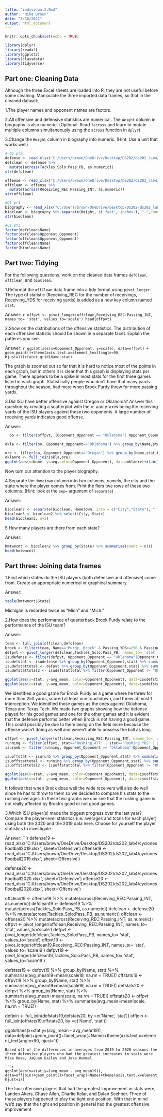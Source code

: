 ```yaml
---
title: "individual2.Rmd"
author: "Mike Brown"
date: "3/16/2021"
output: html_document
---
```

  
  ```r
knitr::opts_chunk$set(echo = TRUE)
```
```r
library(dplyr)
library(readxl)
library(ggplot2)
library(classdata)
library(tidyverse)
```
## Part one: Cleaning Data

Although the three Excel sheets are loaded into R, they are not useful before
some cleaning. Manipulate the three imported data frames, so that in the cleaned dataset:
  
  1.The player names and opponent names are factors.

2.All offensive and defensive statistics are numerical. The `Weight` column in biography is also numeric. (Optional: Read `?across` and learn to mutate multiple columns simultaneously using the `across` function in `dplyr`)

3.Change the `Height` column in biography into numeric. (Hint: Use a unit that works well)


```r
# Q1 pt2
defense <- read_xlsx("C:/Users/brown/OneDrive/Desktop/DS202/ds202_lab4/cyclonesFootball2020.xlsx", sheet='Defensive')
defclean <- defense %>%
  mutate(across(Tackles_Solo:Pass_PB, as.numeric))
str(defclean)

offense <- read_xlsx("C:/Users/brown/OneDrive/Desktop/DS202/ds202_lab4/cyclonesFootball2020.xlsx", sheet='Offensive')
offclean <- offense %>%
  mutate(across(Receiving_REC:Passing_INT, as.numeric))
str(offclean)

#Q1 pt3
biography <- read_xlsx("C:/Users/brown/OneDrive/Desktop/DS202/ds202_lab4/cyclonesFootball2020.xlsx", sheet='Biography')
bioclean <- biography %>% separate(Height, c('feet','inches'), "-",convert = TRUE)%>% mutate(Total_Inches = (12*feet)+inches)
str(bioclean)

#Q1 pt1
factor(defclean$Name)
factor(defclean$Opponent_Opponent)
factor(offclean$Opponent_Opponent)
factor(offclean$Name)
factor(bioclean$Name)
```  

## Part two: Tidying

For the following questions, work on the cleaned data frames `defClean`, `offClean`, and `bioClean`.

1.Reformat the `offClean` data frame into a tidy format using `pivot_longer`. The type of statistic (Receiving_REC for the number of receivings, Receiving_YDS for receiving yards) is added as a new key column named `stat`.

Answer: 
  ```r
offpvt <- pivot_longer(offclean,Receiving_REC:Passing_INT, names_to= 'stat', values_to='scale')
head(offpvt)
```

2.Show on the distributions of the offensive statistics. The distribution of each offensive statistic should be shown in a separate facet. Explain the patterns you see.

Answer:
  ```r
ggplot(aes(x=Opponent_Opponent, y=scale), data=offpvt) + geom_point()+theme(axis.text.x=element_text(angle=90, hjust=1))+facet_grid(Name~stat)
```

The graph is zoomed out so far that it is hard to notice most of the points in each graph, but in others it is clear that this graph is displaying stats per game. There appears to be a spike in most stats for the first three games listed in each graph. Statistically people who don't have that many yards throughout the season, had more when Brock Purdy threw for more passing yards.

3.Did ISU have better offensive against Oregon or Oklahoma? Answer this question by creating a scatterplot with the x- and y-axes being the receiving yards of the ISU players against these two opponents. A large number of receiving yards indicates good offense.

  Answer:
```r
  oo <- filter(offpvt, (Opponent_Opponent == "Oklahoma"| Opponent_Opponent=="Oregon") & stat=="Receiving_YDS")

okla <- filter(oo, Opponent_Opponent=="Oklahoma") %>% group_by(Name,stat,Opponent_Opponent) %>% summarise(avg=mean(scale, na.rm=TRUE))

ore <- filter(oo, Opponent_Opponent=="Oregon") %>% group_by(Name,stat,Opponent_Opponent) %>% summarise(avg=mean(scale, na.rm=TRUE))
oklaore <- full_join(okla,ore)
ggplot(aes(x=Name, y=avg,color=Opponent_Opponent), data=oklaore)+xlab("Player Name")+ylab("Average Receiving Yards") + ggtitle("Average Rec. Yards per Player for OK vs OR") +geom_point()+theme(axis.text.x=element_text(angle=90, hjust=1))
```
Now turn our attention to the player biography.

4.Separate the `Hometown` column into two columns, namely, the city and the state where the player comes from. Print the fiers twe rows of these two columns. (Hint: look at the `sep=` argument of `separate`)

  Answer:
```r
bioclean2 <- separate(bioclean, Hometown, into = c("City","State"), ",")
bioclean3 <- bioclean2 %>% select(City, State)
head(bioclean3, n=2)
```
5.How many players are there from each state?

  Answer:
```r
hmtwncnt <- bioclean2 %>% group_by(State) %>% summarise(count = n())
head(hmtwncnt)
```
## Part three: Joining data frames

1.Find which states do the ISU players (both defensive and offensive) come from. Create an appropriate numerical or graphical summary.

  Answer:
```r
table(hmtwncnt$State)
```
Michigan is recorded twice as "Mich" and "Mich."

2.How does the performance of quarterback Brock Purdy relate to the performance of the ISU team?

  Answer:
```r
team <- full_join(offclean,defclean)
brock <- filter(team, Name=="Purdy, Brock" & Passing_YDS>=250 & Passing_TD>=1 & Passing_INT <= 1)
defpvt <- pivot_longer(defclean,Tackles_Solo:Pass_PB, names_to= 'stat', values_to='scale')
isudefense <- filter(defpvt, Opponent_Opponent == "Oklahoma"|Opponent_Opponent =="Texas"|Opponent_Opponent =="Texas Tech")
isudefstat <- isudefense %>% group_by(Opponent_Opponent,stat) %>% summarise(avg_mean=mean(scale,na.rm=TRUE))
isudefstattotal <- defpvt %>% group_by(Opponent_Opponent,stat) %>% summarise(avg_mean=mean(scale,na.rm=TRUE))
isudefstattotal2 <- isudefstattotal %>% filter(Opponent_Opponent != "Oklahoma" & Opponent_Opponent!="Texas Tech" & Opponent_Opponent != "Texas")

ggplot(aes(x=stat, y=avg_mean, color=Opponent_Opponent), data=isudefstat)+geom_point()+theme(axis.text.x=element_text(angle=90, hjust=1))
ggplot(aes(x=stat, y=avg_mean, color=Opponent_Opponent), data=isudefstattotal2)+geom_point()+theme(axis.text.x=element_text(angle=90, hjust=1))
```
We identified a good game for Brock Purdy as a game where he threw for more than 250 yards, scored at least one touchdown, and threw at most 1 interception. We identified those games as the ones against Oklahoma, Texas and Texas Tech. We made two graphs showing how the defense played for his good games and one for the other games and it is evident that the defense performs better when Brock is not having a good game. This could possibly be due to them being on the field more because the offense wasn't doing as well and weren't able to possess the ball as long.  

```r
offpvt <- pivot_longer(offclean,Receiving_REC:Passing_INT, names_to= 'stat', values_to='scale')
running <- filter(offpvt, stat=="Rushing_ATT" | stat=="Rushing_YDS" | stat=="Rushing_TD")
isurunb <- filter(running, Opponent_Opponent == "Oklahoma"|Opponent_Opponent =="Texas"|Opponent_Opponent =="Texas Tech")

isuoffstat <- isurunb %>% group_by(Opponent_Opponent,stat) %>% summarise(avg_mean=mean(scale,na.rm=TRUE))
isuoffstattotal <- running %>% group_by(Opponent_Opponent,stat) %>% summarise(avg_mean=mean(scale,na.rm=TRUE))
isuoffstattotal2 <- isuoffstattotal %>% filter(Opponent_Opponent != "Oklahoma" & Opponent_Opponent!="Texas Tech" & Opponent_Opponent != "Texas")

ggplot(aes(x=stat, y=avg_mean, color=Opponent_Opponent), data=isuoffstat)+geom_point()+theme(axis.text.x=element_text(angle=90, hjust=1))
ggplot(aes(x=stat, y=avg_mean, color=Opponent_Opponent), data=isuoffstattotal2)+geom_point()+theme(axis.text.x=element_text(angle=90, hjust=1))  
```
It follows that when Brock does well the wide receivers will also do well since he has to throw to them so we decided to compare his stats to the rushing averages. In these two graphs we can see that the rushing game is not really affected by Brock's good or not good games.

3.Which ISU player(s) made the biggest progress over the last year? Compare the player-level statistics (i.e. averages and totals for each player) using both the 2020 and the 2019 data here. Choose for yourself the player statistics to investigate.

Answer:
  ```r
defense19 <- read_xlsx("C:/Users/brown/OneDrive/Desktop/DS202/ds202_lab4/cyclonesFootball2019.xlsx", sheet='Defensive')
offense19 <- read_xlsx("C:/Users/brown/OneDrive/Desktop/DS202/ds202_lab4/cyclonesFootball2019.xlsx", sheet='Offensive')

defense20 <- read_xlsx("C:/Users/brown/OneDrive/Desktop/DS202/ds202_lab4/cyclonesFootball2020.xlsx", sheet='Defensive')
offense20 <- read_xlsx("C:/Users/brown/OneDrive/Desktop/DS202/ds202_lab4/cyclonesFootball2020.xlsx", sheet='Offensive')

offclean19 <- offense19 %>%
  mutate(across(Receiving_REC:Passing_INT, as.numeric))
defclean19 <- defense19 %>%
  mutate(across(Tackles_Solo:Pass_PB, as.numeric))
defclean <- defense20 %>%
  mutate(across(Tackles_Solo:Pass_PB, as.numeric))
offclean <- offense20 %>%
  mutate(across(Receiving_REC:Passing_INT, as.numeric))
offpvt <- pivot_longer(offclean,Receiving_REC:Passing_INT, names_to= 'stat', values_to='scale')
defpvt <- pivot_longer(defclean,Tackles_Solo:Pass_PB, names_to= 'stat', values_to='scale')
offpvt19 <- pivot_longer(offclean19,Receiving_REC:Passing_INT, names_to= 'stat', values_to='scale19')
defpvt19 <- pivot_longer(defclean19,Tackles_Solo:Pass_PB, names_to= 'stat', values_to='scale19')

defstats19 <- defpvt19 %>% group_by(Name, stat) %>% summarise(avg_mean19=mean(scale19, na.rm = TRUE))
offstats19 <- offpvt19 %>% group_by(Name, stat) %>% summarise(avg_mean19=mean(scale19, na.rm = TRUE))
defstats20 <- defpvt %>% group_by(Name, stat) %>% summarise(avg_mean=mean(scale, na.rm = TRUE))
offstats20 <- offpvt %>% group_by(Name, stat) %>% summarise(avg_mean=mean(scale, na.rm = TRUE))

defjoin <- full_join(defstats19,defstats20, by =c('Name', 'stat'))
offjoin <- full_join(offstats19,offstats20, by =c('Name', 'stat'))

ggplot(aes(x=stat,y=(avg_mean - avg_mean19)), data=defjoin)+geom_point()+facet_wrap(~Name)+theme(axis.text.x=element_text(angle=90, hjust=1))
```
Based off of the differences in averages from 2019 to 2020 seasons the three defensive players who had the greatest increases in stats were Mike Rose, JaQuan Bailey and Jake Hummel.

```r
ggplot(aes(x=stat,y=(avg_mean - avg_mean19)), data=offjoin)+geom_point()+facet_wrap(~Name)+theme(axis.text.x=element_text(angle=90, hjust=1))
```
The four offensive players that had the greatest improvement in stats were, Landen Akers, Chase Allen, Charlie Kolar, and Dylan Soehner. Three of these players happened to play the tight end position. With that in mind we'd say that the tight end position in general had the greatest offensive improvement.
